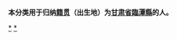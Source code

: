 {{Catnav|頁面分類|各種主題的頁面分類|依中国各省来作的分类|各地中国人|甘肃人|甘南人}}
{{Catnav|頁面分類|人物|各國人物|中国人|各地中国人|甘肃人|甘南人}}

'''本分类用于归纳[[籍贯|籍贯]]（出生地）为[[甘肃省|甘肃省]][[臨潭縣|臨潭縣]]的人。'''

[[Category:甘南人|*]]
[[Category:临潭县|*]]